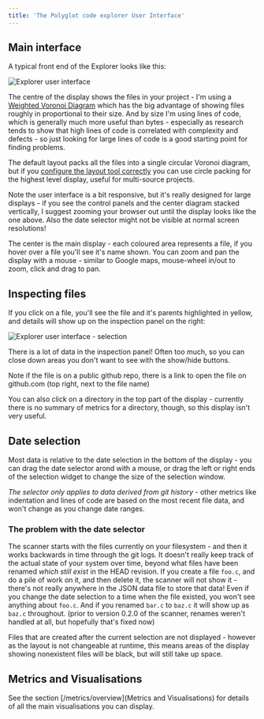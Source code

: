 ```yaml
---
title: 'The Polyglot code explorer User Interface'
---
```


## Main interface

A typical front end of the Explorer looks like this:

![Explorer user interface](../../images/ui_guide/Main_UI.png)

The centre of the display shows the files in your project - I'm using a [Weighted Voronoi Diagram](https://en.wikipedia.org/wiki/Weighted_Voronoi_diagram) which has the big advantage of showing files roughly in proportional to their size.  And by size I'm using lines of code, which is generally much more useful than bytes - especially as research tends to show that high lines of code is correlated with complexity and defects - so just looking for large lines of code is a good starting point for finding problems.

The default layout packs all the files into a single circular Voronoi diagram, but if you [configure the layout tool correctly](tools/layout/howto) you can use circle packing for the highest level display, useful for multi-source projects.

Note the user interface is a bit responsive, but it's really designed for large displays - if you see the control panels and the center diagram stacked vertically, I suggest zooming your browser out until the display looks like the one above.  Also the date selector might not be visible at normal screen resolutions!

The center is the main display - each coloured area represents a file, if you hover over a file you'll see it's name shown.  You can zoom and pan the display with a mouse - similar to Google maps, mouse-wheel in/out to zoom, click and drag to pan.

## Inspecting files

If you click on a file, you'll see the file and it's parents highlighted in yellow, and details will show up on the inspection panel on the right:

![Explorer user interface - selection](../../images/ui_guide/Selection.png)

There is a lot of data in the inspection panel!  Often too much, so you can close down areas you don't want to see with the show/hide buttons.

Note if the file is on a public github repo, there is a link to open the file on github.com (top right, next to the file name)

You can also click on a directory in the top part of the display - currently there is no summary of metrics for a directory, though, so this display isn't very useful.

## Date selection

Most data is relative to the date selection in the bottom of the display - you can drag the date selector arond with a mouse, or drag the left or right ends of the selection widget to change the size of the selection window.

_The selector only applies to data derived from git history_ - other metrics like indentation and lines of code are based on the most recent file data, and won't change as you change date ranges.

### The problem with the date selector

The scanner starts with the files currently on your filesystem - and then it works backwards in time through the git logs.  It doesn't really keep track of the actual state of your system over time, beyond what files have been renamed _which still exist_ in the HEAD revision.  If you create a file `foo.c`, and do a pile of work on it, and then delete it, the scanner will not show it - there's not really anywhere in the JSON data file to store that data! Even if you change the date selection to a time when the file existed, you won't see anything about `foo.c`.  And if you renamed `bar.c` to `baz.c` it will show up as `baz.c` throughout.  (prior to version 0.2.0 of the scanner, renames weren't handled at all, but hopefully that's fixed now)

Files that are created after the current selection are not displayed - however as the layout is not changeable at runtime, this means areas of the display showing nonexistent files will be black, but will still take up space.

## Metrics and Visualisations

See the section [/metrics/overview](Metrics and Visualisations) for details of all the main visualisations you can display.
